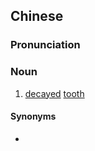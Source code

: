 ==Chinese==
{{zh-forms|s=虫牙}}

===Pronunciation===
{{zh-pron
|m=chóngyá
|cat=n
}}

===Noun===
{{zh-noun}}

# {{lb|zh|colloquial}} [[decayed]] [[tooth]]

====Synonyms====
* {{zh-l|蛀牙}}